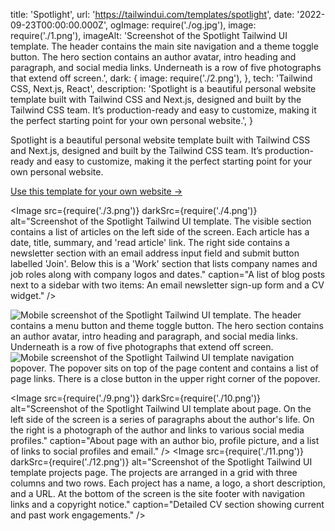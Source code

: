   title: 'Spotlight',
  url: 'https://tailwindui.com/templates/spotlight',
  date: '2022-09-23T00:00:00.000Z',
  ogImage: require('./og.jpg'),
  image: require('./1.png'),
  imageAlt: 'Screenshot of the Spotlight Tailwind UI template. The header contains the main site navigation and a theme toggle button. The hero section contains an author avatar, intro heading and paragraph, and social media links. Underneath is a row of five photographs that extend off screen.',
  dark: {
    image: require('./2.png'),
  },
  tech: 'Tailwind CSS, Next.js, React',
  description: 'Spotlight is a beautiful personal website template built with Tailwind CSS and Next.js, designed and built by the Tailwind CSS team. It’s production-ready and easy to customize, making it the perfect starting point for your own personal website.',
}

<Intro title="A beautiful personal site template by the Tailwind CSS team.">

Spotlight is a beautiful personal website template built with Tailwind CSS and Next.js, designed and built by the Tailwind CSS team. It’s production-ready and easy to customize, making it the perfect starting point for your own personal website.

[Use this template for your own website &rarr;](https://tailwindui.com/templates/spotlight)

</Intro>

<Image src={require('./3.png')} darkSrc={require('./4.png')} alt="Screenshot of the Spotlight Tailwind UI template. The visible section contains a list of articles on the left side of the screen. Each article has a date, title, summary, and 'read article' link. The right side contains a newsletter section with an email address input field and submit button labelled 'Join'. Below this is a 'Work' section that lists company names and job roles along with company logos and dates." caption="A list of blog posts next to a sidebar with two items: An email newsletter sign-up form and a CV widget." />

<Mobile caption="The Spotlight template experience on mobile devices, including the site navigation.">
  <Image src={require('./5.png')} darkSrc={require('./6.png')} alt="Mobile screenshot of the Spotlight Tailwind UI template. The header contains a menu button and theme toggle button. The hero section contains an author avatar, intro heading and paragraph, and social media links. Underneath is a row of five photographs that extend off screen." />
  <Image src={require('./7.png')} darkSrc={require('./8.png')} alt="Mobile screenshot of the Spotlight Tailwind UI template navigation popover. The popover sits on top of the page content and contains a list of page links. There is a close button in the upper right corner of the popover." />
</Mobile>

<Image src={require('./9.png')} darkSrc={require('./10.png')} alt="Screenshot of the Spotlight Tailwind UI template about page. On the left side of the screen is a series of paragraphs about the author's life. On the right is a photograph of the author and links to various social media profiles." caption="About page with an author bio, profile picture, and a list of links to social profiles and email." />
<Image src={require('./11.png')} darkSrc={require('./12.png')} alt="Screenshot of the Spotlight Tailwind UI template projects page. The projects are arranged in a grid with three columns and two rows. Each project has a name, a logo, a short description, and a URL. At the bottom of the screen is the site footer with navigation links and a copyright notice." caption="Detailed CV section showing current and past work engagements." />
